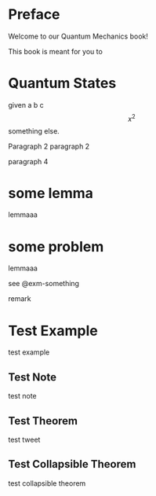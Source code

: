 # Preface {.unnumbered}

Welcome to our Quantum Mechanics book!

This book is meant for you to 


:::{.theorem #thm-state}
# Quantum States
given a b c 
$$x^2$$
something else.

Paragraph 2
paragraph 2


paragraph 4
:::

:::{.lemma #lem-something}
# some lemma
lemmaaa
:::

:::{.example #exm-something}
# some problem
lemmaaa
:::
see @exm-something

:::{.remark #rem-something}
remark
:::

:::{.example #exm-test}
# Test Example
test example
:::

:::{.callout-note collapse="true" icon="false"}
# Test Note
test note
:::

:::{.callout-theorem}
# Test Theorem
test tweet
:::

:::{.callout-theorem .callout-note icon=false collapse="true"}
# Test Collapsible Theorem
test collapsible theorem
:::